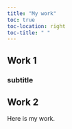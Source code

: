 ```yaml
---
title: "My work"
toc: true
toc-location: right
toc-title: " "
---
```


## Work 1

### subtitle

## Work 2

Here is my work.
